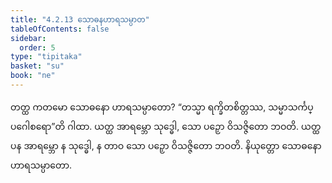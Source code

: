 ```yaml
---
title: "4.2.13 သောဓနဟာရသမ္ပာတ"
tableOfContents: false
sidebar:
  order: 5
type: "tipitaka"
basket: "su"
book: "ne"
---
```



<DynamicBreadcrumb />

<Division number="75" book="ne">

<Paragraph number="531" book="ne">
တတ္ထ ကတမော သောဓနော ဟာရသမ္ပာတော?
</Paragraph>

<Paragraph number="532" book="ne">
“တသ္မာ ရက္ခိတစိတ္တဿ, သမ္မာသင်္ကပ္ပဂေါစရော”တိ ဂါထာ. ယတ္ထ အာရမ္ဘော သုဒ္ဓေါ, သော ပဉှော ဝိသဇ္ဇိတော ဘဝတိ. ယတ္ထ ပန အာရမ္ဘော န သုဒ္ဓေါ, န တာဝ သော ပဉှော ဝိသဇ္ဇိတော ဘဝတိ.

</Paragraph>
</Division>

<Paragraph number="533" type="center" book="ne">
နိယုတ္တော သောဓနော ဟာရသမ္ပာတော.
</Paragraph>
